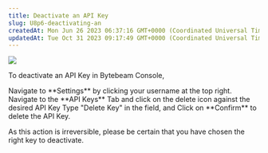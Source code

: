 ```yaml
---
title: Deactivate an API Key
slug: U8p6-deactivating-an
createdAt: Mon Jun 26 2023 06:37:16 GMT+0000 (Coordinated Universal Time)
updatedAt: Tue Oct 31 2023 09:17:49 GMT+0000 (Coordinated Universal Time)
---
```


![](https://usercontent.clueso.io/1f4455e0-789e-4beb-8cd9-4dac96bc47e4/a9501e10-33d1-4c78-a572-ef1d5a0ae159/e6a8f1ae-babd-4a51-93e4-c400dec6e62a/images/c9a076fb-3e2c-4445-9307-3b81937e4eeb.gif)

To deactivate an API Key in Bytebeam Console,

<Steps>
  <Step title="Access Settings">
    Navigate to **Settings** by clicking your username at the top right.
  </Step>
  <Step title="Go to API Keys and Initiate Deletion">
    Navigate to the **API Keys** Tab and click on the delete icon against the desired API Key
  </Step>
  <Step title="Step 4">
  Type "Delete Key" in the field, and Click on **Confirm** to delete the API Key.
  </Step>

</Steps>

<Warning> As this action is irreversible, please be certain that you have chosen the right key to deactivate.</Warning>



